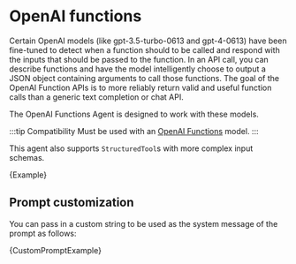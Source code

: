 # OpenAI functions

Certain OpenAI models (like gpt-3.5-turbo-0613 and gpt-4-0613) have been fine-tuned to detect when a function should to be called and respond with the inputs that should be passed to the function.
In an API call, you can describe functions and have the model intelligently choose to output a JSON object containing arguments to call those functions.
The goal of the OpenAI Function APIs is to more reliably return valid and useful function calls than a generic text completion or chat API.

The OpenAI Functions Agent is designed to work with these models.


:::tip Compatibility
Must be used with an [OpenAI Functions](https://platform.openai.com/docs/guides/gpt/function-calling) model.
:::

This agent also supports `StructuredTool`s with more complex input schemas.

<CodeBlock language="typescript">{Example}</CodeBlock>

## Prompt customization

You can pass in a custom string to be used as the system message of the prompt as follows:


<CodeBlock language="typescript">{CustomPromptExample}</CodeBlock>
